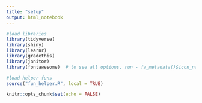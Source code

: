 ```yaml
---
title: "setup"
output: html_notebook
---
```


```r
#load libraries
library(tidyverse)
library(shiny)
library(learnr)
library(gradethis)
library(janitor)
library(fontawesome)  # to see all options, run - fa_metadata()$icon_names %>% as_tibble() %>% View()

#load helper funs
source("fun_helper.R", local = TRUE)

knitr::opts_chunk$set(echo = FALSE)
```
